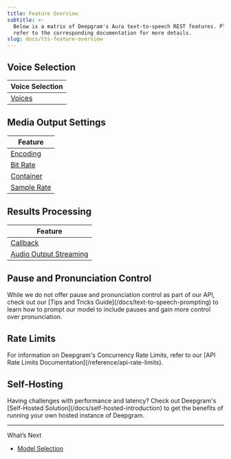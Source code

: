 ```yaml
---
title: Feature Overview
subtitle: >-
  Below is a matrix of Deepgram's Aura text-to-speech REST features. Please
  refer to the corresponding documentation for more details.
slug: docs/tts-feature-overview
---
```



## Voice Selection

| Voice Selection            |
| -------------------------- |
| [Voices](/docs/tts-models) |

## Media Output Settings

| Feature                              |
| ------------------------------------ |
| [Encoding](/docs/tts-encoding)       |
| [Bit Rate](/docs/tts-bit-rate)       |
| [Container](/docs/tts-container)     |
| [Sample Rate](/docs/tts-sample-rate) |

## Results Processing

| Feature                                                    |
| ---------------------------------------------------------- |
| [Callback](/docs/tts-callback)                             |
| [Audio Output Streaming](/docs/streaming-the-audio-output) |

## Pause and Pronunciation Control

<Info>
  While we do not offer pause and pronunciation control as part of our API, check out our [Tips and Tricks Guide](/docs/text-to-speech-prompting) to learn how to prompt our model to include pauses and gain more control over pronunciation.
</Info>

## Rate Limits

<Info>
  For information on Deepgram's Concurrency Rate Limits, refer to our [API Rate Limits Documentation](/reference/api-rate-limits).
</Info>

## Self-Hosting

<Info>
  Having challenges with performance and latency? Check out Deepgram's [Self-Hosted Solution](/docs/self-hosted-introduction) to get the benefits of running your own hosted instance of Deepgram.
</Info>

***

What’s Next

* [Model Selection](/docs/tts-models)
